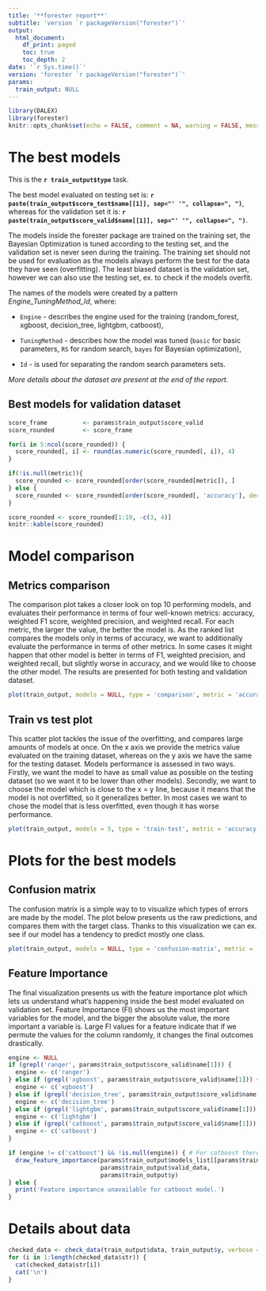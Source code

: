 ```yaml
---
title: '**forester report**'
subtitle: 'version `r packageVersion("forester")`'
output:
  html_document:
    df_print: paged
    toc: true
    toc_depth: 2
date: '`r Sys.time()`'
version: 'forester `r packageVersion("forester")`'
params:
  train_output: NULL
---
```


```r
library(DALEX)
library(forester)
knitr::opts_chunk$set(echo = FALSE, comment = NA, warning = FALSE, message = FALSE)
```

# The best models

This is the **`r train_output$type`** task.

The best model evaluated on testing set is: **`r paste(train_output$score_test$name[[1]], sep="' '", collapse=", ")`**, whereas for the validation set it is: **`r paste(train_output$score_valid$name[[1]], sep="' '", collapse=", ")`**.

The models inside the forester package are trained on the training set, the Bayesian Optimization is tuned according to the testing set, and the validation set is never seen during the training. The training set should not be used for evaluation as the models always perform the best for the data they have seen (overfitting). The least biased dataset is the validation set, however we can also use the testing set, ex. to check if the models overfit.

The names of the models were created by a pattern *Engine_TuningMethod_Id*, where:

-   `Engine` - describes the engine used for the training (random_forest, xgboost, decision_tree, lightgbm, catboost),

-   `TuningMethod` - describes how the model was tuned (`basic` for basic parameters, `RS` for random search, `bayes` for Bayesian optimization),

-   `Id` - is used for separating the random search parameters sets.

*More details about the dataset are present at the end of the report.*

## Best models for validation dataset

```r
score_frame          <- params$train_output$score_valid
score_rounded        <- score_frame

for(i in 5:ncol(score_rounded)) {
  score_rounded[, i] <- round(as.numeric(score_rounded[, i]), 4)
}

if(!is.null(metric)){
  score_rounded <- score_rounded[order(score_rounded[metric]), ]
} else {
  score_rounded <- score_rounded[order(score_rounded[, 'accuracy'], decreasing = TRUE), ]
}

score_rounded <- score_rounded[1:10, -c(3, 4)]
knitr::kable(score_rounded)
```

\newpage

# Model comparison

## Metrics comparison

The comparison plot takes a closer look on top 10 performing models, and evaluates their performance in terms of four well-known metrics: accuracy, weighted F1 score, weighted precision, and weighted recall. For each metric, the larger the value, the better the model is. As the ranked list compares the models only in terms of accuracy, we want to additionally evaluate the performance in terms of other metrics. In some cases it might happen that other model is better in terms of F1, weighted precision, and weighted recall, but slightly worse in accuracy, and we would like to choose the other model. The results are presented for both testing and validation dataset.

```r
plot(train_output, models = NULL, type = 'comparison', metric = 'accuracy') 
```

\newpage

## Train vs test plot

This scatter plot tackles the issue of the overfitting, and compares large amounts of models at once. On the x axis we provide the metrics value evaluated on the training dataset, whereas on the y axis we have the same for the testing dataset. Models performance is assessed in two ways. Firstly, we want the model to have as small value as possible on the testing dataset (so we want it to be lower than other models). Secondly, we want to choose the model which is close to the x = y line, because it means that the model is not overfitted, so it generalizes better. In most cases we want to chose the model that is less overfitted, even though it has worse performance.

```r
plot(train_output, models = 5, type = 'train-test', metric = 'accuracy') 
```

\newpage

# Plots for the best models

## Confusion matrix

The confusion matrix is a simple way to to visualize which types of errors are made by the model. The plot below presents us the raw predictions, and compares them with the target class. Thanks to this visualization we can ex. see if our model has a tendency to predict mostly one class.

```r
plot(train_output, models = NULL, type = 'confusion-matrix', metric = 'accuracy')
```

\newpage

## Feature Importance

The final visualization presents us with the feature importance plot which lets us understand what's happening inside the best model evaluated on validation set. Feature Importance (FI) shows us the most important variables for the model, and the bigger the absolute value, the more important a variable is. Large FI values for a feature indicate that if we permute the values for the column randomly, it changes the final outcomes drastically.

```r
engine <- NULL
if (grepl('ranger', params$train_output$score_valid$name[1])) {
  engine <- c('ranger')
} else if (grepl('xgboost', params$train_output$score_valid$name[1])) {
  engine <- c('xgboost')
} else if (grepl('decision_tree', params$train_output$score_valid$name[1])) {
  engine <- c('decision_tree')
} else if (grepl('lightgbm', params$train_output$score_valid$name[1])) {
  engine <- c('lightgbm')
} else if (grepl('catboost', params$train_output$score_valid$name[1])) {
  engine <- c('catboost')
}

if (engine != c('catboost') && !is.null(engine)) { # For catboost there is an error with DALEX::model_parts().
  draw_feature_importance(params$train_output$models_list[[params$train_output$score_valid$name[1]]], 
                          params$train_output$valid_data, 
                          params$train_output$y)
} else {
  print('Feature importance unavailable for catboost model.')
}

```

\newpage

# Details about data

```r
checked_data <- check_data(train_output$data, train_output$y, verbose = FALSE)
for (i in 1:length(checked_data$str)) {
  cat(checked_data$str[i])
  cat('\n')
}
```
